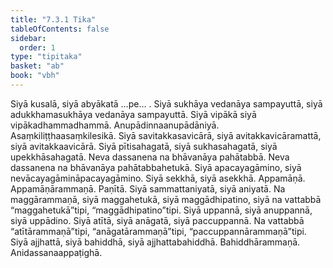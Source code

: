 ```yaml
---
title: "7.3.1 Tika"
tableOfContents: false
sidebar:
  order: 1
type: "tipitaka"
basket: "ab"
book: "vbh"
---
```



<DynamicBreadcrumb />

<Division number="388" book="vbh" bookNo="30" page="214">

<Paragraph number="1384" book="vbh">
Siyā kusalā, siyā abyākatā …pe… . Siyā sukhāya vedanāya sampayuttā, siyā adukkhamasukhāya vedanāya sampayuttā. Siyā vipākā siyā vipākadhammadhammā. Anupādinnaanupādāniyā. Asaṃkiliṭṭhaasaṃkilesikā. Siyā savitakkasavicārā, siyā avitakkavicāramattā, siyā avitakkaavicārā. Siyā pītisahagatā, siyā sukhasahagatā, siyā upekkhāsahagatā. Neva dassanena na bhāvanāya pahātabbā. Neva dassanena na bhāvanāya pahātabbahetukā. Siyā apacayagāmino, siyā nevācayagāmināpacayagāmino. Siyā sekkhā, siyā asekkhā. Appamāṇā. Appamāṇārammaṇā. Paṇītā. Siyā sammattaniyatā, siyā aniyatā. Na maggārammaṇā, siyā maggahetukā, siyā maggādhipatino, siyā na vattabbā “maggahetukā”tipi, “maggādhipatino”tipi. Siyā uppannā, siyā anuppannā, siyā uppādino. Siyā atītā, siyā anāgatā, siyā paccuppannā. Na vattabbā “atītārammaṇā”tipi, “anāgatārammaṇā”tipi, “paccuppannārammaṇā”tipi. Siyā ajjhattā, siyā bahiddhā, siyā ajjhattabahiddhā. Bahiddhārammaṇā. Anidassanaappaṭighā.
</Paragraph>
</Division>